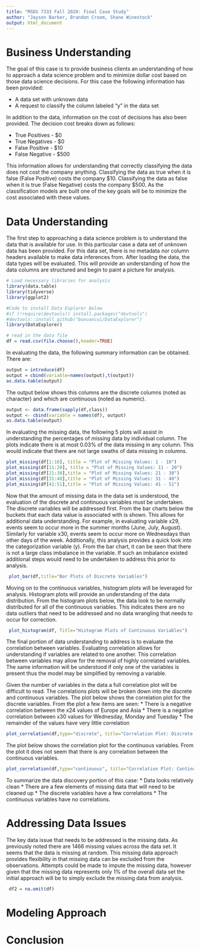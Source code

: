 ---
title: "MSDS 7333 Fall 2020: Final Case Study"
author: "Jayson Barker, Brandon Croom, Shane Winestock"
output: html_document
---

# Business Understanding

The goal of this case is to provide business clients an understanding of how to approach a data science problem and to minimize dollar cost based on those data science decisions. For this case the following information has been provided:

* A data set with unknown data
* A request to classify the column labeled "y" in the data set

In addition to the data, information on the cost of decisions has also been provided. The decision cost breaks down as follows:

* True Positives - $0
* True Negatives - $0
* False Positive - $10
* False Negative - $500

This information allows for understanding that correctly classifying the data does not cost the company anything. Classifying the data as true when it is false (False Positive) costs the company $10. Classifying the data as false when it is true (False Negative) costs the company $500. As the classification models are built one of the key goals will be to minimize the cost associated with these values. 


# Data Understanding

The first step to approaching a data science problem is to understand the data that is available for use. In this particular case a data set of unknown data has been provided. For this data set, there is no metadata nor column headers available to make data inferences from. After loading the data, the data types will be evaluated. This will provide an understanding of how the data columns are structured and begin to paint a picture for analysis. 
```{r libLoad, message=FALSE,warning=FALSE,results='hide',echo=FALSE}
# Load necessary libraries for analysis
library(data.table)
library(tidyverse)
library(ggplot2)

#Code to install Data Explorer below
#if (!require(devtools)) install.packages("devtools")
#devtools::install_github("boxuancui/DataExplorer")
library(DataExplorer)
```

```{r dataLoad, message=FALSE, warning=FALSE, echo=FALSE}
# read in the data file
df = read.csv(file.choose(),header=TRUE)
```

In evaluating the data, the following summary information can be obtained. There are:

```{r, message=FALSE, warning=FALSE, echo=FALSE}
output = introduce(df)
output = cbind(variable=names(output),t(output))
as.data.table(output)
```
The output below shows this columns are the discrete columns (noted as character) and which are continuous (noted as numeric).

```{r, message=FALSE, warning=FALSE, echo=FALSE}
output <- data.frame(sapply(df,class))                    
output <- cbind(variable = names(df), output)
as.data.table(output)
```
In evaluating the missing data, the following 5 plots will assist in understanding the percentages of missing data by individual column. The plots indicate there is at most 0.03% of the data missing in any column. This would indicate that there are not large swaths of data missing in columns.   
```{r, echo=FALSE,message=FALSE, warning=FALSE}
plot_missing(df[1:10], title = "Plot of Missing Values: 1 - 10")
plot_missing(df[11:20], title = "Plot of Missing Values: 11 - 20")
plot_missing(df[21:30],title = "Plot of Missing Values: 21 - 30")
plot_missing(df[31:40],title = "Plot of Missing Values: 31 - 40")
plot_missing(df[41:51],title = "Plot of Missing Values: 41 - 51")
```

Now that the amount of missing data in the data set is understood, the evaluation of the discrete and continuous variables must be undertaken. The discrete variables will be addressed first. From the bar charts below the buckets that each data value is associated with is shown. This allows for additional data understanding. For example, in evaluating variable x29, events seem to occur more in the summer months (June, July, August). Similarly for variable x30, events seem to occur more on Wednesdays than other days of the week. Additionally, this analysis provides a quick look into the categorization variable (y). From the bar chart, it can be seen that there is not a large class imbalance in the variable. If such an imbalance existed additional steps would need to be undertaken to address this prior to analysis. 
```{r, echo=FALSE, message=FALSE, warning=FALSE}
 plot_bar(df,title="Bar Plots of Discrete Variables")
```
Moving on to the continuous variables, histogram plots will be leveraged for analysis. Histogram plots will provide an understanding of the data distribution. From the histogram plots below, the data look to be normally distributed for all of the continuous variables. This indicates there are no data outliers that need to be addressed and no data wrangling that needs to occur for correction. 
```{r, echo=FALSE, message=FALSE, warning=FALSE}
 plot_histogram(df, Title="Histogram Plots of Continuous Variables")
```

The final portion of data understanding to address is to evaluate the correlation between variables. Evaluating correlation allows for understanding if variables are related to one another. This correlation between variables may allow for the removal of highly correlated variables. The same information will be understood if only one of the variables is present thus the model may be simplified by removing a variable.

Given the number of variables in the data a full correlation plot will be difficult to read. The correlations plots will be broken down into the discrete and continuous variables. The plot below shows the correlation plot for the discrete variables. From the plot a few items are seen:
* There is a negative correlation between the x24 values of Europe and Asia
* There is a negative correlation between x30 values for Wednesday, Monday and Tuesday
* The remainder of the values have very little correlation

```{r, echo=FALSE,message=FALSE, warning=FALSE}
plot_correlation(df,type="discrete", title="Correlation Plot: Discrete Variables")
```
The plot below shows the correlation plot for the continuous variables. From the plot it does not seem that there is any correlation between the continuous variables. 
```{r, echo=FALSE,message=FALSE, warning=FALSE}
plot_correlation(df,type="continuous", title="Correlation Plot: Continuous Variables")
```

To summarize the data discovery portion of this case:
* Data looks relatively clean
* There are a few elements of missing data that will need to be cleaned up
* The discrete variables have a few correlations
* The continuous variables have no correlations.

# Addressing Data Issues

The key data issue that needs to be addressed is the missing data. As previously noted there are 1466 missing values across the data set. It seems that the data is missing at random. This missing data approach provides flexibility in that missing data can be excluded from the observations. Attempts could be made to impute the missing data, however given that the missing data represents only 1% of the overall data set the initial approach will be to simply exclude the missing data from analysis.

```{r, echo=FALSE, message=FALSE, warning=FALSE}
 df2 = na.omit(df)
```

# Modeling Approach


# Conclusion